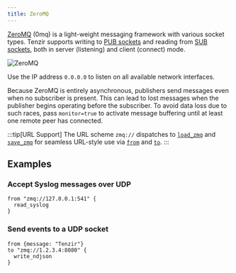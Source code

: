 ```yaml
---
title: ZeroMQ
---
```


[ZeroMQ](https://zeromq.org/) (0mq) is a light-weight messaging framework with
various socket types. Tenzir supports writing to [PUB
sockets](https://zeromq.org/socket-api/#pub-socket) and reading from [SUB
sockets](https://zeromq.org/socket-api/#sub-socket), both in server (listening)
and client (connect) mode.

![ZeroMQ](zeromq.svg)

Use the IP address `0.0.0.0` to listen on all available network interfaces.

Because ZeroMQ is entirely asynchronous, publishers send messages even when no
subscriber is present. This can lead to lost messages when the publisher begins
operating before the subscriber. To avoid data loss due to such races, pass
`monitor=true` to activate message buffering until at least one remote peer has
connected.

:::tip[URL Support]
The URL scheme `zmq://` dispatches to
[`load_zmq`](../../tql2/operators/load_zmq.md) and
[`save_zmq`](../../tql2/operators/save_zmq.md) for seamless URL-style use via
[`from`](../../tql2/operators/from.md) and [`to`](../../tql2/operators/to.md).
:::

## Examples

### Accept Syslog messages over UDP

```tql
from "zmq://127.0.0.1:541" {
  read_syslog
}
```

### Send events to a UDP socket

```tql
from {message: "Tenzir"}
to "zmq://1.2.3.4:8080" {
  write_ndjson
}
```
